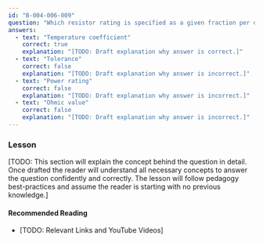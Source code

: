 ```yaml
---
id: "B-004-006-009"
question: "Which resistor rating is specified as a given fraction per degree Celsius?"
answers:
  - text: "Temperature coefficient"
    correct: true
    explanation: "[TODO: Draft explanation why answer is correct.]"
  - text: "Tolerance"
    correct: false
    explanation: "[TODO: Draft explanation why answer is incorrect.]"
  - text: "Power rating"
    correct: false
    explanation: "[TODO: Draft explanation why answer is incorrect.]"
  - text: "Ohmic value"
    correct: false
    explanation: "[TODO: Draft explanation why answer is incorrect.]"
---
```


### Lesson

[TODO: This section will explain the concept behind the question in detail. Once drafted the reader will understand all necessary concepts to answer the question confidently and correctly. The lesson will follow pedagogy best-practices and assume the reader is starting with no previous knowledge.]

#### Recommended Reading

- [TODO: Relevant Links and YouTube Videos]
